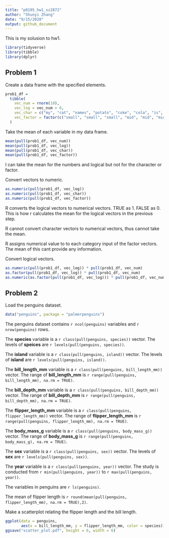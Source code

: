 ```yaml
---
title: "p8105_hw1_sz2872"
author: "Shunyi Zhang"
date: "9/15/2020"
output: github_document
---
```


This is my solusion to hw1. 

```r
library(tidyverse)
library(tibble)
library(dplyr)
```

## Problem 1

Create a data frame with the specified elements. 

```r
prob1_df = 
  tibble(
    vec_num = rnorm(10),
    vec_log = vec_num > 0,
    vec_char = c("my", "cat", "names", "potato", "coke", "cola", "is", "a", "black", "kitty"),
    vec_factor = factor(c("small", "small", "small", "mid", "mid", "mid", "mid", "large", "large", "large"))
  )

```

Take the mean of each variable in my data frame.

```r
mean(pull(prob1_df, vec_num))
mean(pull(prob1_df, vec_log))
mean(pull(prob1_df, vec_char))
mean(pull(prob1_df, vec_factor))
```

I can take the mean for the numbers and logical but not for the character or factor. 

Convert vectors to numeric.

```r
as.numeric(pull(prob1_df, vec_log))
as.numeric(pull(prob1_df, vec_char))
as.numeric(pull(prob1_df, vec_factor))
```

R converts the logical vectors to numerical vectors. TRUE as 1. FALSE as 0. This is how r calculates the mean for the logical vectors in the previous step. 

R cannot convert character vectors to numerical vectors, thus cannot take the mean.

R assigns numerical value to to each category input of the factor vectors. The mean of this cant provide any information.  

Convert logical vectors.

```r
as.numeric(pull(prob1_df, vec_log)) * pull(prob1_df, vec_num)
as.factor(pull(prob1_df, vec_log)) * pull(prob1_df, vec_num)
as.numeric(as.factor(pull(prob1_df, vec_log))) * pull(prob1_df, vec_num)
```

## Problem 2

Load the penguins dataset.

```r
data("penguins", package = "palmerpenguins")
```

The penguins dataset contains `r ncol(penguins)` variables and `r nrow(penguins)` rows.

The **species** variable is a `r class(pull(penguins, species))` vector. The levels of **speices** are `r levels(pull(penguins, species))`. 

The **island** variable is a `r class(pull(penguins, island))` vector. The levels of **island** are `r levels(pull(penguins, island))`. 

The **bill_length_mm** variable is a `r class(pull(penguins, bill_length_mm))` vector. The range of **bill_length_mm** is `r range(pull(penguins, bill_length_mm), na.rm = TRUE)`. 

The **bill_depth_mm** variable is a `r class(pull(penguins, bill_depth_mm))` vector. The range of **bill_depth_mm** is `r range(pull(penguins, bill_depth_mm), na.rm = TRUE)`. 

The **flipper_length_mm** variable is a `r class(pull(penguins, flipper_length_mm))` vector. The range of **flipper_length_mm** is `r range(pull(penguins, flipper_length_mm), na.rm = TRUE)`. 

The **body_mass_g** variable is a `r class(pull(penguins, body_mass_g))` vector. The range of **body_mass_g** is `r range(pull(penguins, body_mass_g), na.rm = TRUE)`. 

The **sex** variable is a `r class(pull(penguins, sex))` vector. The levels of **sex** are `r levels(pull(penguins, sex))`. 

The **year** variable is a `r class(pull(penguins, year))` vector. The study is conducted from `r min(pull(penguins, year))` to `r max(pull(penguins, year))`. 

The variables in penguins are `r ls(penguins)`.

The mean of flipper length is `r round(mean(pull(penguins, flipper_length_mm), na.rm = TRUE),2)`.

Make a scatterplot relating the flipper length and the bill length. 

```r
ggplot(data = penguins, 
       aes(x = bill_length_mm, y = flipper_length_mm, color = species)) + geom_point()
ggsave("scatter_plot.pdf", height = 6, width = 6)
```
